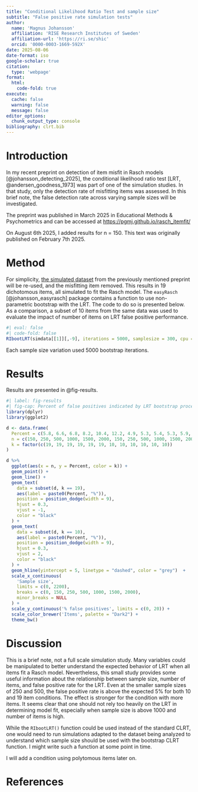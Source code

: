 ---
title: "Conditional Likelihood Ratio Test and sample size"
subtitle: "False positive rate simulation tests"
author:
  name: 'Magnus Johansson'
  affiliation: 'RISE Research Institutes of Sweden'
  affiliation-url: 'https://ri.se/shic'
  orcid: '0000-0003-1669-592X'
date: 2025-08-06
date-format: iso
google-scholar: true
citation:
  type: 'webpage'
format: 
  html:
    code-fold: true
execute: 
  cache: false
  warning: false
  message: false
editor_options: 
  chunk_output_type: console
bibliography: clrt.bib
---

# Introduction

In my recent preprint on detection of item misfit in Rasch models [@johansson_detecting_2025], the conditional likelihood ratio test [LRT, @andersen_goodness_1973] was part of one of the simulation studies. In that study, only the detection rate of misfitting items was assessed. In this brief note, the false detection rate across varying sample sizes will be investigated.

::: {.callout-note}
The preprint was published in March 2025 in Educational Methods & Psychometrics and can be accessed at <https://pgmj.github.io/rasch_itemfit/> 

On August 6th 2025, I added results for n = 150. This text was originally published on February 7th 2025.
:::

# Method

For simplicity, [the simulated dataset](https://github.com/pgmj/rasch_itemfit/blob/main/data/simdata10000.rds) from the previously mentioned preprint will be re-used, and the misfitting item removed. This results in 19 dichotomous items, all simulated to fit the Rasch model. The `easyRasch` [@johansson_easyrasch] package contains a function to use non-parametric bootstrap with the LRT. The code to do so is presented below. As a comparison, a subset of 10 items from the same data was used to evaluate the impact of number of items on LRT false positive performance.

```{r}
#| eval: false
#| code-fold: false
RIbootLRT(simdata[[1]][,-9], iterations = 5000, samplesize = 300, cpu = 8)
```

Each sample size variation used 5000 bootstrap iterations. 

# Results

Results are presented in @fig-results.

```{r}
#| label: fig-results
#| fig-cap: Percent of false positives indicated by LRT bootstrap procedure across sample sizes
library(dplyr)
library(ggplot2)

d <- data.frame(
  Percent = c(5.8, 6.6, 6.8, 8.2, 10.4, 12.2, 4.9, 5.3, 5.4, 5.3, 5.9, 6.7),
  n = c(150, 250, 500, 1000, 1500, 2000, 150, 250, 500, 1000, 1500, 2000),
  k = factor(c(19, 19, 19, 19, 19, 19, 10, 10, 10, 10, 10, 10))
)

d %>%
  ggplot(aes(x = n, y = Percent, color = k)) +
  geom_point() +
  geom_line() +
  geom_text(
    data = subset(d, k == 19),
    aes(label = paste0(Percent, "%")),
    position = position_dodge(width = 9),
    hjust = 0.3,
    vjust = -1,
    color = "black"
  ) +
  geom_text(
    data = subset(d, k == 10),
    aes(label = paste0(Percent, "%")),
    position = position_dodge(width = 9),
    hjust = 0.3,
    vjust = 2,
    color = "black"
  ) +
  geom_hline(yintercept = 5, linetype = "dashed", color = "grey")  +
  scale_x_continuous(
    'Sample size',
    limits = c(0, 2200),
    breaks = c(0, 150, 250, 500, 1000, 1500, 2000),
    minor_breaks = NULL
  ) +
  scale_y_continuous('% false positives', limits = c(0, 20)) +
  scale_color_brewer('Items', palette = "Dark2") +
  theme_bw()
```


# Discussion

This is a brief note, not a full scale simulation study. Many variables could be manipulated to better understand the expected behavior of LRT when all items fit a Rasch model. Nevertheless, this small study provides some useful information about the relationship between sample size, number of items, and false positive rate for the LRT. Even at the smaller sample sizes of 250 and 500, the false positive rate is above the expected 5% for both 10 and 19 item conditions. The effect is stronger for the condition with more items. It seems clear that one should not rely too heavily on the LRT in determining model fit, especially when sample size is above 1000 and number of items is high.

While the `RIbootLRT()` function could be used instead of the standard CLRT, one would need to run simulations adapted to the dataset being analyzed to understand which sample size should be used with the bootstrap CLRT function. I might write such a function at some point in time.

I will add a condition using polytomous items later on.

# References

